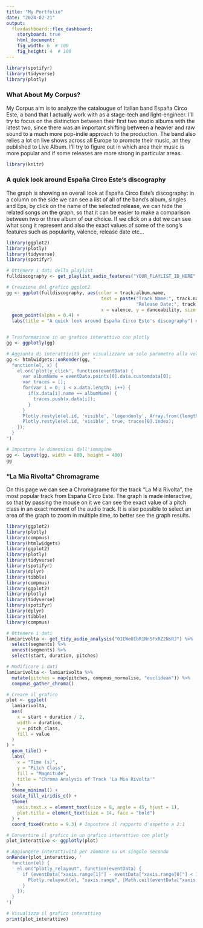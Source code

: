 ```yaml
---
title: "My Portfolio"
date: "2024-02-21"
output: 
  flexdashboard::flex_dashboard:
    storyboard: true
    html_document:
    fig_width: 6  # 100
    fig_height: 4  # 100
---
```


```r
library(spotifyr)
library(tidyverse)
library(plotly)
```


### What About My Corpus?

My Corpus aim is to analyze the catalougue of Italian band España Circo Este, a band that I actually work with as a stage-tech and light-engineer.
I'll try to focus on the distinction between their first two studio albums with the latest two, since there was an important shifting between a heavier and raw sound to a much more pop-indie approach to the production.
The band also relies a lot on live shows across all Europe to promote their music, an they published to Live Album. I'll try to figure out in which area their music is more popular and if some releases are more strong in particular areas.

```r
library(knitr)
```




### A quick look around España Circo Este's discography

The graph is showing an overall look at España Circo Este's discography: in a column on the side we can see a list of all of the band's album, singles and Eps, by click on the name of the selected release, we can hide the related songs on the graph, so that it can be easier to make a comparison between two or three album of our choice. If we click on a dot we can see what song it represent and also the exact values of some of the song's features such as popularity, valence, release date etc...

```r
library(ggplot2)
library(plotly)
library(tidyverse)
library(spotifyr)

# Ottenere i dati della playlist
fulldiscography <- get_playlist_audio_features("YOUR_PLAYLIST_ID_HERE", "7mATWeN6t4nSbVrqdppdr4")

# Creazione del grafico ggplot2
gg <- ggplot(fulldiscography, aes(color = track.album.name, 
                                   text = paste("Track Name:", track.name, "<br>",
                                                "Release Date:", track.album.release_date),
                                   x = valence, y = danceability, size = track.popularity)) +
  geom_point(alpha = 0.4) +
  labs(title = "A quick look around España Circo Este's discography") # Titolo del grafico


# Trasformazione in un grafico interattivo con plotly
gg <- ggplotly(gg)

# Aggiunta di interattività per visualizzare un solo parametro alla volta del gruppo track.album.name
gg <- htmlwidgets::onRender(gg, "
  function(el, x) {
    el.on('plotly_click', function(eventData) {
      var albumName = eventData.points[0].data.customdata[0];
      var traces = [];
      for(var i = 0; i < x.data.length; i++) {
        if(x.data[i].name == albumName) {
          traces.push(x.data[i]);
        }
      }
      Plotly.restyle(el.id, 'visible', 'legendonly', Array.from({length: x.data.length}, (_, i) => i));
      Plotly.restyle(el.id, 'visible', true, traces[0].index);
    });
  }
")

# Impostare le dimensioni dell'immagine
gg <- layout(gg, width = 800, height = 400)
gg

```




### "La Mia Rivolta" Chromagrame

On this page we can see a Chromagrame for the track "La Mia Rivolta", the most popular track from España Circo Este.
The graph is made interactive, so that by passing the mouse on it we can see the exact value of a pitch class in an exact moment of the audio track.
It is also possible to select an area of the graph to zoom in multiple time, to better see the graph results. 

```r
library(ggplot2)
library(plotly)
library(compmus)
library(htmlwidgets)
library(ggplot2)
library(plotly)
library(tidyverse)
library(spotifyr)
library(dplyr)
library(tibble)
library(compmus)
library(ggplot2)
library(plotly)
library(tidyverse)
library(spotifyr)
library(dplyr)
library(tibble)
library(compmus)

# Ottenere i dati
lamiarivolta <- get_tidy_audio_analysis("0IEWeOIbR1Nn5FxRZ2NsRJ") %>%
  select(segments) %>%
  unnest(segments) %>%
  select(start, duration, pitches)

# Modificare i dati
lamiarivolta <- lamiarivolta %>%
  mutate(pitches = map(pitches, compmus_normalise, "euclidean")) %>%
  compmus_gather_chroma()

# Creare il grafico
plot <- ggplot(
  lamiarivolta,
  aes(
    x = start + duration / 2,
    width = duration,
    y = pitch_class,
    fill = value
  )
) +
  geom_tile() +
  labs(
    x = "Time (s)",
    y = "Pitch Class",
    fill = "Magnitude",
    title = "Chroma Analysis of Track 'La Mia Rivolta'"
  ) +
  theme_minimal() +
  scale_fill_viridis_c() +
  theme(
    axis.text.x = element_text(size = 8, angle = 45, hjust = 1),
    plot.title = element_text(size = 14, face = "bold")
  ) +
  coord_fixed(ratio = 9.3) # Impostare il rapporto d'aspetto a 2:1

# Convertire il grafico in un grafico interattivo con plotly
plot_interattivo <- ggplotly(plot)

# Aggiungere interattività per zoomare su un singolo secondo
onRender(plot_interattivo, '
  function(el) {
    el.on("plotly_relayout", function(eventData) {
      if (eventData["xaxis.range[1]"] - eventData["xaxis.range[0]"] < 1) {
        Plotly.relayout(el, "xaxis.range", [Math.ceil(eventData["xaxis.range[0]"]), Math.ceil(eventData["xaxis.range[0]"]) + 1]);
      }
    });
  }
')

# Visualizza il grafico interattivo
print(plot_interattivo)

```


